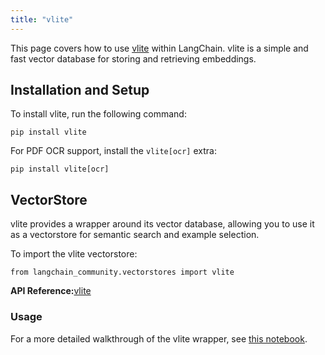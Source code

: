 ```yaml
---
title: "vlite"
---
```


This page covers how to use [vlite](https://github.com/sdan/vlite) within LangChain. vlite is a simple and fast vector database for storing and retrieving embeddings.

## Installation and Setup

To install vlite, run the following command:

```
pip install vlite
```

For PDF OCR support, install the `vlite[ocr]` extra:

```
pip install vlite[ocr]
```

## VectorStore

vlite provides a wrapper around its vector database, allowing you to use it as a vectorstore for semantic search and example selection.

To import the vlite vectorstore:

```
from langchain_community.vectorstores import vlite
```

**API Reference:**[vlite](https://python.langchain.com/api_reference/community/vectorstores/langchain_community.vectorstores.vlite.vlite.html)

### Usage

For a more detailed walkthrough of the vlite wrapper, see [this notebook](/src/oss/integrations/vectorstores/vlite).

